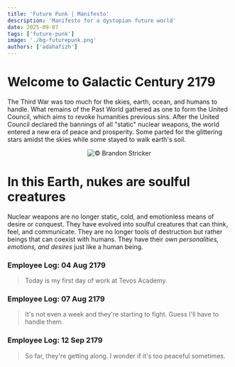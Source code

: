 ```yaml
---
title: 'Future Punk | Manifesto'
description: 'Manifesto for a dystopian future world'
date: 2025-09-07
tags: ['future-punk']
image: './bg-futurepunk.png'
authors: ['adahafizh']
---
```


# Welcome to Galactic Century 2179

The Third War was too much for the skies, earth, ocean, and humans to handle. What remains of the Past World gathered as one to form the United Council, which aims to revoke humanities previous sins. After the United Council declared the bannings of all "static" nuclear weapons, the world entered a new era of peace and prosperity. Some parted for the glittering stars amidst the skies while some stayed to walk earth's soil. 

<div align="center">
    <img src="https://cdna.artstation.com/p/assets/images/images/023/563/554/4k/brandon-stricker-lakes-of-mars-cover-2-crop1.jpg?1579620591" alt="© Brandon Stricker"/>  
</div>

# In this Earth, nukes are soulful creatures

Nuclear weapons are no longer static, cold, and emotionless means of desire or conquest. They have evolved into soulful creatures that can think, feel, and communicate. They are no longer tools of destruction but rather beings that can coexist with humans. They have their own *personalities, emotions, and desires* just like a human being.

### Employee Log: 04 Aug 2179

> Today is my first day of work at Tevos Academy. 

### Employee Log: 07 Aug 2179

> It's not even a week and they're starting to fight. Guess I'll have to handle them.

### Employee Log: 12 Sep 2179

> So far, they're getting along. I wonder if it's too peaceful sometimes. 